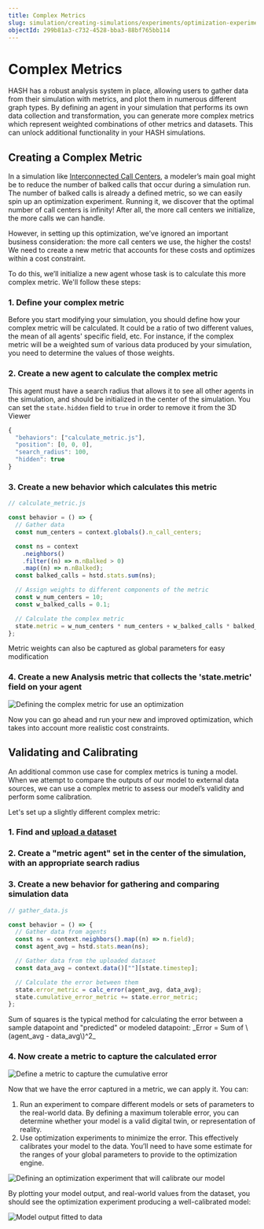 ```yaml
---
title: Complex Metrics
slug: simulation/creating-simulations/experiments/optimization-experiments/complex-metrics
objectId: 299b81a3-c732-4528-bba3-88bf765bb114
---
```


# Complex Metrics

HASH has a robust analysis system in place, allowing users to gather data from their simulation with metrics, and plot them in numerous different graph types. By defining an agent in your simulation that performs its own data collection and transformation, you can generate more complex metrics which represent weighted combinations of other metrics and datasets. This can unlock additional functionality in your HASH simulations.

## Creating a Complex Metric

In a simulation like [Interconnected Call Centers](https://core.hash.ai/@hash/interconnected-call-center/3.1.0), a modeler’s main goal might be to reduce the number of balked calls that occur during a simulation run. The number of balked calls is already a defined metric, so we can easily spin up an optimization experiment. Running it, we discover that the optimal number of call centers is infinity! After all, the more call centers we initialize, the more calls we can handle.

However, in setting up this optimization, we’ve ignored an important business consideration: the more call centers we use, the higher the costs! We need to create a new metric that accounts for these costs and optimizes within a cost constraint.

To do this, we’ll initialize a new agent whose task is to calculate this more complex metric. We'll follow these steps:

### 1. Define your complex metric

Before you start modifying your simulation, you should define how your complex metric will be calculated. It could be a ratio of two different values, the mean of all agents' specific field, etc. For instance, if the complex metric will be a weighted sum of various data produced by your simulation, you need to determine the values of those weights.

### 2. Create a new agent to calculate the complex metric

This agent must have a search radius that allows it to see all other agents in the simulation, and should be initialized in the center of the simulation. You can set the `state.hidden` field to `true` in order to remove it from the 3D Viewer

```javascript
{
  "behaviors": ["calculate_metric.js"],
  "position": [0, 0, 0],
  "search_radius": 100,
  "hidden": true
}
```

### 3. Create a new behavior which calculates this metric

```javascript
// calculate_metric.js

const behavior = () => {
  // Gather data
  const num_centers = context.globals().n_call_centers;

  const ns = context
    .neighbors()
    .filter((n) => n.nBalked > 0)
    .map((n) => n.nBalked);
  const balked_calls = hstd.stats.sum(ns);

  // Assign weights to different components of the metric
  const w_num_centers = 10;
  const w_balked_calls = 0.1;

  // Calculate the complex metric
  state.metric = w_num_centers * num_centers + w_balked_calls * balked_calls;
};
```

<Hint style="info">
  Metric weights can also be captured as global parameters for easy modification
</Hint>

### 4. Create a new Analysis metric that collects the 'state.metric' field on your agent

![Defining the complex metric for use an optimization](https://cdn-us1.hash.ai/site/docs/image%20%2872%29.png)

Now you can go ahead and run your new and improved optimization, which takes into account more realistic cost constraints.

## Validating and Calibrating

An additional common use case for complex metrics is tuning a model. When we attempt to compare the outputs of our model to external data sources, we can use a complex metric to assess our model’s validity and perform some calibration.

Let's set up a slightly different complex metric:

### 1. Find and [upload a dataset](/docs/simulation/creating-simulations/datasets/)

### 2. Create a "metric agent" set in the center of the simulation, with an appropriate search radius

### 3. Create a new behavior for gathering and comparing simulation data

```javascript
// gather_data.js

const behavior = () => {
  // Gather data from agents
  const ns = context.neighbors().map((n) => n.field);
  const agent_avg = hstd.stats.mean(ns);

  // Gather data from the uploaded dataset
  const data_avg = context.data()[""][state.timestep];

  // Calculate the error between them
  state.error_metric = calc_error(agent_avg, data_avg);
  state.cumulative_error_metric += state.error_metric;
};
```

<Hint style="info">
  Sum of squares is the typical method for calculating the error between a
  sample datapoint and "predicted" or modeled datapoint: _Error = Sum of
  \(agent_avg - data_avg\)^2_
</Hint>

### 4. Now create a metric to capture the calculated error

![Define a metric to capture the cumulative error](https://cdn-us1.hash.ai/site/docs/image%20%2873%29.png)

Now that we have the error captured in a metric, we can apply it. You can:

1.  Run an experiment to compare different models or sets of parameters to the real-world data. By defining a maximum tolerable error, you can determine whether your model is a valid digital twin, or representation of reality.
1.  Use optimization experiments to minimize the error. This effectively calibrates your model to the data. You’ll need to have some estimate for the ranges of your global parameters to provide to the optimization engine.

![Defining an optimization experiment that will calibrate our model](https://cdn-us1.hash.ai/site/docs/image%20%2871%29.png)

By plotting your model output, and real-world values from the dataset, you should see the optimization experiment producing a well-calibrated model:

![Model output fitted to data](https://cdn-us1.hash.ai/site/docs/image%20%2870%29.png)
